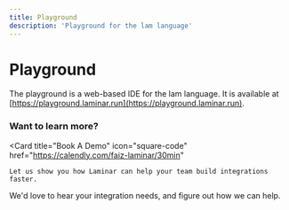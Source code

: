 ```yaml
---
title: Playground
description: 'Playground for the lam language'
---
```


# Playground

The playground is a web-based IDE for the lam language. It is available at [https://playground.laminar.run](https://playground.laminar.run).

### Want to learn more?

<CardGroup>

<Card
  title="Book A Demo"
  icon="square-code"
  href="https://calendly.com/faiz-laminar/30min"
>
    Let us show you how Laminar can help your team build integrations faster.
</Card>

<Card title="Get In Touch" icon="envelope" href="mailto:connect@laminar.run">
    We'd love to hear your integration needs, and figure out how we can help.
</Card>

</CardGroup>

